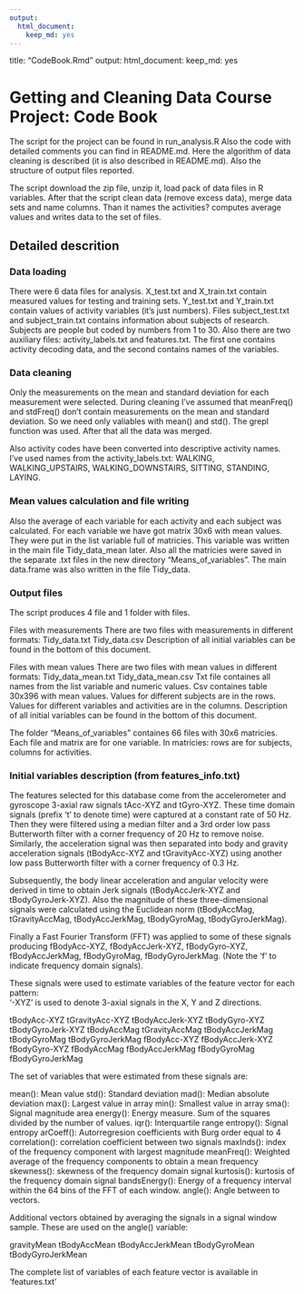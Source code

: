 ```yaml
---
output:
  html_document:
    keep_md: yes
---
```

title: "CodeBook.Rmd"
output:
  html_document:
    keep_md: yes

# Getting and Cleaning Data Course Project: Code Book #

The script for the project can be found in run_analysis.R Also the code with detailed comments you can find in README.md. Here the algorithm of data cleaning is described (it is also described in README.md). Also the structure of output files reported.

The script download the zip file, unzip it, load pack of data files in R variables. After that the script clean data (remove excess data), merge data sets and name columns. Than it names the activities? computes average values and writes data to the set of files.

## Detailed descrition ##

### Data loading ###

There were 6 data files for analysis. X_test.txt and X_train.txt contain measured values for testing and training sets. Y_test.txt and Y_train.txt contain values of activity variables (it's just numbers). Files subject_test.txt and subject_train.txt contains information about subjects of research. Subjects are people but coded by numbers from 1 to 30. Also there are two auxiliary files: activity_labels.txt and features.txt. The first one contains activity decoding data, and the second contains names of the variables.

### Data cleaning ###

Only the measurements on the mean and standard deviation for each measurement were selected. During cleaning I've assumed that meanFreq() and stdFreq() don't contain measurements on the mean and standard deviation. So we need only valiables with mean() and std(). The grepl function was used. After that all the data was merged.

Also activity codes have been converted into descriptive activity names. I've used names from the activity_labels.txt: WALKING, WALKING_UPSTAIRS, WALKING_DOWNSTAIRS, SITTING, STANDING, LAYING.

### Mean values calculation and file writing
Also the average of each variable for each activity and each subject was calculated. For each variable we have got matrix 30x6 with mean values. They were put in the list variable full of matricies. This variable was written in the main file Tidy_data_mean later. Also all the matricies were saved in the separate .txt files in the new directory "Means_of_variables". The main data.frame was also written in the file Tidy_data.

### Output files ###
The script produces 4 file and 1 folder with files.

Files with measurements
There are two files with measurements in different formats:
Tidy_data.txt
Tidy_data.csv
Description of all initial variables can be found in the bottom of this document. 

Files with mean values
There are two files with mean values in different formats:
Tidy_data_mean.txt
Tidy_data_mean.csv
Txt file containes all names from the list variable and numeric values. Csv containes table 30x396 with mean values. Values for different subjects are in the rows. Values for different variables and activities are in the columns. Description of all initial variables can be found in the bottom of this document.

The folder "Means_of_variables" containes 66 files with 30x6 matricies. Each file and matrix are for one variable. In matricies: rows are for subjects, columns for activities.

### Initial variables description (from features_info.txt) ###
The features selected for this database come from the accelerometer and gyroscope 3-axial raw signals tAcc-XYZ and tGyro-XYZ. These time domain signals (prefix 't' to denote time) were captured at a constant rate of 50 Hz. Then they were filtered using a median filter and a 3rd order low pass Butterworth filter with a corner frequency of 20 Hz to remove noise. Similarly, the acceleration signal was then separated into body and gravity acceleration signals (tBodyAcc-XYZ and tGravityAcc-XYZ) using another low pass Butterworth filter with a corner frequency of 0.3 Hz. 

Subsequently, the body linear acceleration and angular velocity were derived in time to obtain Jerk signals (tBodyAccJerk-XYZ and tBodyGyroJerk-XYZ). Also the magnitude of these three-dimensional signals were calculated using the Euclidean norm (tBodyAccMag, tGravityAccMag, tBodyAccJerkMag, tBodyGyroMag, tBodyGyroJerkMag). 

Finally a Fast Fourier Transform (FFT) was applied to some of these signals producing fBodyAcc-XYZ, fBodyAccJerk-XYZ, fBodyGyro-XYZ, fBodyAccJerkMag, fBodyGyroMag, fBodyGyroJerkMag. (Note the 'f' to indicate frequency domain signals). 

These signals were used to estimate variables of the feature vector for each pattern:  
'-XYZ' is used to denote 3-axial signals in the X, Y and Z directions.

tBodyAcc-XYZ
tGravityAcc-XYZ
tBodyAccJerk-XYZ
tBodyGyro-XYZ
tBodyGyroJerk-XYZ
tBodyAccMag
tGravityAccMag
tBodyAccJerkMag
tBodyGyroMag
tBodyGyroJerkMag
fBodyAcc-XYZ
fBodyAccJerk-XYZ
fBodyGyro-XYZ
fBodyAccMag
fBodyAccJerkMag
fBodyGyroMag
fBodyGyroJerkMag

The set of variables that were estimated from these signals are: 

mean(): Mean value
std(): Standard deviation
mad(): Median absolute deviation 
max(): Largest value in array
min(): Smallest value in array
sma(): Signal magnitude area
energy(): Energy measure. Sum of the squares divided by the number of values. 
iqr(): Interquartile range 
entropy(): Signal entropy
arCoeff(): Autorregresion coefficients with Burg order equal to 4
correlation(): correlation coefficient between two signals
maxInds(): index of the frequency component with largest magnitude
meanFreq(): Weighted average of the frequency components to obtain a mean frequency
skewness(): skewness of the frequency domain signal 
kurtosis(): kurtosis of the frequency domain signal 
bandsEnergy(): Energy of a frequency interval within the 64 bins of the FFT of each window.
angle(): Angle between to vectors.

Additional vectors obtained by averaging the signals in a signal window sample. These are used on the angle() variable:

gravityMean
tBodyAccMean
tBodyAccJerkMean
tBodyGyroMean
tBodyGyroJerkMean

The complete list of variables of each feature vector is available in 'features.txt'

